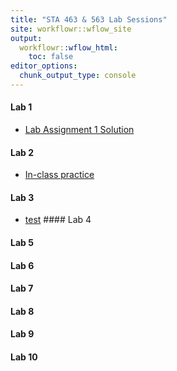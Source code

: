 ```yaml
---
title: "STA 463 & 563 Lab Sessions"
site: workflowr::wflow_site
output:
  workflowr::wflow_html:
    toc: false
editor_options:
  chunk_output_type: console
---
```


#### Lab 1
* [Lab Assignment 1 Solution](lab_assignment1_sol.html)

#### Lab 2
* [In-class practice](lab2_inclass_prac.html)

#### Lab 3
* [test](testLb2.Rmd)
#### Lab 4

#### Lab 5

#### Lab 6

#### Lab 7

#### Lab 8

#### Lab 9

#### Lab 10



